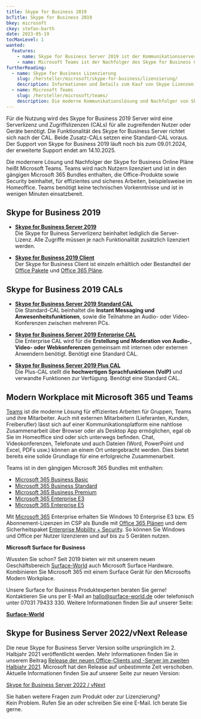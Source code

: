 ```yaml
---
title: Skype for Business 2019
bcTitle: Skype for Business 2019
bkey: microsoft
ckey: stefan-barth
date: 2023-05-19
tocMaxLevel: 1
wanted:
  features:
    - name: Skype for Business Server 2019 ist der Kommunikationsserver von Microsoft (früher Lync)
    - name: Microsoft Teams ist der Nachfolger des Skype for Business Clients und der Online Pläne
furtherReading:
  - name: Skype for Business Lizenzierung
    slug: /hersteller/microsoft/skype-for-business/lizenzierung/
    description: Informationen und Details zum Kauf von Skype Lizenzen.
  - name: Microsoft Teams
    slug: /hersteller/microsoft/teams/
    description: Die moderne Kommunikationslösung und Nachfolger von Skype.
---
```




<Intro>

Für die Nutzung wird des Skype for Business 2019 Server wird eine Serverlizenz und Zugriffslizenzen (CALs) für alle zugreifenden Nutzer oder Geräte benötigt. Die Funktionalität des Skype for Business Server richtet sich nach der CAL. Beide Zusatz-CALs setzen eine Standard-CAL voraus. Der Support von Skype for Business 2019 läuft noch bis zum 09.01.2024, der erweiterte Support endet am 14.10.2025.

Die modernere Lösung und Nachfolger der Skype for Business Online Pläne heißt Microsoft Teams. Teams wird nach Nutzern lizenziert und ist in den gängigen Microsoft 365 Bundles enthalten, die Office-Produkte sowie Security beinhaltet, für effizientes und sicheres Arbeiten, beispielsweise im Homeoffice. Teams benötigt keine technischen Vorkenntnisse und ist in wenigen Minuten einsatzbereit.


</Intro>

<TOC />



## Skype for Business 2019

<ArrowList>

- **[Skype for Business Server 2019](/hersteller/microsoft/skype-for-business/server-2019/)**<br />
 Die Skype for Buiness Serverlizenz beinhaltet lediglich die Server-Lizenz. Alle Zugriffe müssen je nach Funktionalität zusätzlich lizenziert werden.

- **[Skype for Business 2019 Client](/hersteller/microsoft/office/einzelprodukte/skype-for-business-2019/)**<br />
 Der Skype for Business Client ist einzeln erhältlich oder Bestandteil der [Office Pakete](/hersteller/microsoft/office/) und [Office 365 Pläne](/hersteller/microsoft/office-365/).

</ArrowList>


## Skype for Business 2019 CALs

<ArrowList>

- **[Skype for Business Server 2019 Standard CAL](/hersteller/microsoft/skype-for-business/server-2019/standard-cal/)**<br />
 Die Standard-CAL beinhaltet die **Instant Messaging und Anwesenheitsfunktionen**, sowie die Teilnahme an Audio- oder Video-Konferenzen zwischen mehreren PCs.

- **[Skype for Business Server 2019 Enterprise CAL](/hersteller/microsoft/skype-for-business/server-2019/enterprise-cal/)**<br />
 Die Enterprise CAL wird für die **Erstellung und Moderation von Audio-, Video- oder Webkonferenzen** gemeinsam mit internen oder externen Anwendern benötigt. Benötigt eine Standard CAL.

- **[Skype for Business Server 2019 Plus CAL](/hersteller/microsoft/skype-for-business/server-2019/plus-cal/)**<br />
 Die Plus-CAL stellt die **hochwertigen Sprachfunktionen (VoIP)** und verwandte Funktionen zur Verfügung. Benötigt eine Standard CAL.

</ArrowList>


## Modern Workplace mit Microsoft 365 und Teams

 [Teams](/hersteller/microsoft/teams/) ist die moderne Lösung für effizientes Arbeiten für Gruppen, Teams und ihre Mitarbeiter. Auch mit externen Mitarbeitern (Lieferanten, Kunden, Freiberufler) lässt sich auf einer Kommunikationsplatform eine nahtlose Zusammenarbeit über Browser oder als Desktop App ermöglichen, egal ob Sie im Homeoffice sind oder sich unterwegs befinden. Chat, Videokonferenzen, Telefonate und auch Dateien (Word, PowerPoint und Excel, PDFs usw.) können an einem Ort untergebracht werden. Dies bietet bereits eine solide Grundlage für eine erfolgreiche Zusammenarbeit.

 Teams ist in den gängigen Microsoft 365 Bundles mit enthalten:

<ArrowList>

 - [Microsoft 365 Business Basic](/hersteller/microsoft/microsoft-365/business-basic/)
 - [Microsoft 365 Business Standard](/hersteller/microsoft/microsoft-365/business-standard/)
 - [Microsoft 365 Business Premium](/hersteller/microsoft/microsoft-365/business-premium/)
 - [Microsoft 365 Enterprise E3](/hersteller/microsoft/microsoft-365/enterprise-e3/)
 - [Microsoft 365 Enterprise E5](/hersteller/microsoft/microsoft-365/enterprise-e5/)

</ArrowList>

Mit [Microsoft 365](/hersteller/microsoft/microsoft-365/) Enterprise erhalten Sie Windows 10 Enterprise E3 bzw. E5 Abonnement-Lizenzen im CSP als Bundle mit [Office 365 Plänen](/hersteller/microsoft/office-365/) und dem Sicherheitspaket [Enterprise Mobility + Security](/hersteller/microsoft/enterprise-mobility-security/). So können Sie Windows und Office per Nutzer lizenzieren und auf bis zu 5 Geräten nutzen.


<Info>

**Microsoft Surface for Business**

Wussten Sie schon? Seit 2019 bieten wir mit unserem neuen Geschäftsbereich [Surface-World](https://surface-world.de) auch Microsoft Surface Hardware. Kombinieren Sie Microsoft 365 mit einem Surface Gerät für den Microsofts Modern Workplace.

Unsere Surface for Business Produktexperten beraten Sie gerne! Kontaktieren Sie uns per E-Mail an hallo@surface-world.de oder telefonisch unter 07031 79433 330. Weitere Informationen finden Sie auf unserer Seite:

<ArrowItem>

**[Surface-World](https://www.surface-world.de)**

</ArrowItem>

</Info>


## Skype for Business Server 2022/vNext Release

Die neue Skype for Business Server Version sollte ursprünglich im 2. Halbjahr 2021 veröffentlicht werden. Mehr Informationen finden Sie in unserem Beitrag [Release der neuen Office-Clients und -Server im zweiten Halbjahr 2021](/blog/microsoft-office-clients-und-server-release-2021/).
Microsoft hat den Release auf unbestimmte Zeit verschoben. Aktuelle Informationen finden Sie auf unserer Seite zur neuen Version:

<ArrowItem>

[Skype for Business Server 2022 / vNext](/hersteller/microsoft/skype-for-business/server/)

</ArrowItem>


<GetInTouch theme="light">

Sie haben weitere Fragen zum Produkt oder zur Lizenzierung?<br />
Kein Problem. Rufen Sie an oder schreiben Sie eine E-Mail. Ich berate Sie gerne.

</GetInTouch>
